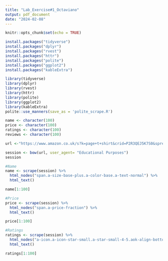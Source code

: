 ```yaml
---
title: "Lab_Exercise#1_Octaviano"
output: pdf_document
date: "2024-02-08"
---
```


```r
knitr::opts_chunk$set(echo = TRUE)
```

```r
install.packages("tidyverse")
install.packages("dplyr")
install.packages("rvest")
install.packages("httr")
install.packages("polite")
install.packages("ggplot2")
install.packages("kableExtra")

library(tidyverse)
library(dplyr)
library(rvest)
library(httr)
library(polite)
library(ggplot2)
library(kableExtra)
polite::use_manners(save_as = 'polite_scrape.R')

```

```r
name <- character(100)
price <- character(100)
ratings <- character(100)
reviews <- character(100)

url <-"https://www.amazon.co.uk/s?k=page+t+shirt&crid=P2R3QEJ5K7S0&sprefix=page+t+shirt%2Caps%2C556&ref=nb_sb_noss_2"

session <- bow(url, user_agent= "Educational Purposes")
session

#Name
name <- scrape(session) %>%
  html_nodes("span.a-size-base-plus.a-color-base.a-text-normal") %>%
  html_text()

name[1:100]

#Price
price <- scrape(session) %>%
  html_nodes("span.a-price-fraction") %>%
  html_text()

price[1:100]

#Ratings
ratings <- scrape(session) %>%
  html_nodes("a-icon.a-icon-star-small.a-star-small-4-5.aok-align-bottom") %>%
  html_text()

ratings[1:100]
```

